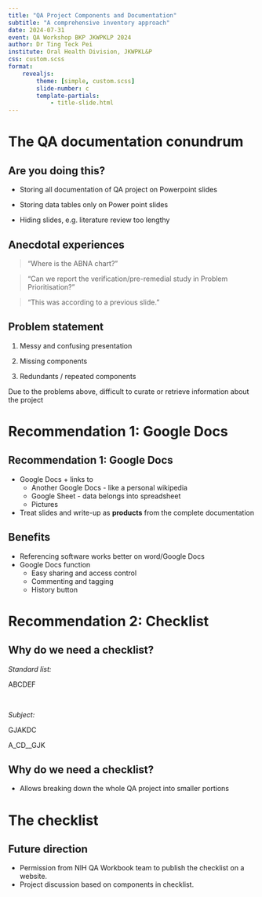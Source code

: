 ```yaml
---
title: "QA Project Components and Documentation"
subtitle: "A comprehensive inventory approach"
date: 2024-07-31
event: QA Workshop BKP JKWPKLP 2024
author: Dr Ting Teck Pei
institute: Oral Health Division, JKWPKL&P
css: custom.scss
format:
    revealjs:
        theme: [simple, custom.scss]
        slide-number: c
        template-partials:
            - title-slide.html
---
```


# The QA documentation conundrum

## Are you doing this?

::: {.incremental}

-   Storing all documentation of QA project on Powerpoint slides

-   Storing data tables only on Power point slides

-   Hiding slides, e.g. literature review too lengthy

:::

## Anecdotal experiences

::: {.fragment}
>   "Where is the ABNA chart?"
:::

::: {.fragment}
>   "Can we report the verification/pre-remedial study in Problem Prioritisation?"
:::

::: {.fragment}
>   "This was according to a previous slide."
:::

## Problem statement

::: {.incremental}

1.  Messy and confusing presentation

1.  Missing components

1.  Redundants / repeated components

:::

::: fragment
Due to the problems above, difficult to curate or retrieve information about the project
:::

# Recommendation 1: Google Docs

## Recommendation 1: Google Docs

::: {.incremental}
-   Google Docs + links to
    -   Another Google Docs - like a personal wikipedia
    -   Google Sheet - data belongs into spreadsheet
    -   Pictures
-   Treat slides and write-up as **products** from the complete documentation
:::

## Benefits

::: {.incremental}
-   Referencing software works better on word/Google Docs
-   Google Docs function
    -   Easy sharing and access control
    -   Commenting and tagging
    -   History button
:::

# Recommendation 2: Checklist

## Why do we need a checklist?

::: {.fragment fragment-index=1}
*Standard list:*

ABCDEF
:::

\

:::: {.fragment fragment-index=2}
*Subject:*

::: {.fragment .semi-fade-out fragment-index=3}
GJAKDC
:::

::::

::: {.fragment fragment-index=3}
A_CD__GJK
:::

## Why do we need a checklist?

-   Allows breaking down the whole QA project into smaller portions

# The checklist

## Future direction

::: incremental
-   Permission from NIH QA Workbook team to publish the checklist on a website.
-   Project discussion based on components in checklist.
:::

